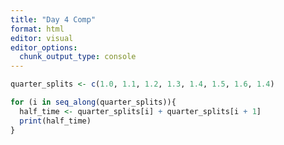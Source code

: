 ```yaml
---
title: "Day 4 Comp"
format: html
editor: visual
editor_options: 
  chunk_output_type: console
---
```


```r
quarter_splits <- c(1.0, 1.1, 1.2, 1.3, 1.4, 1.5, 1.6, 1.4)

for (i in seq_along(quarter_splits)){
  half_time <- quarter_splits[i] + quarter_splits[i + 1]
  print(half_time)
}
```
